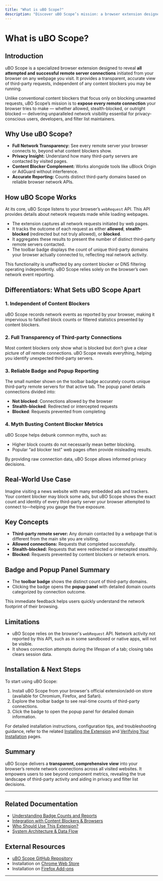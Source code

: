 ```yaml
---
title: "What is uBO Scope?"
description: "Discover uBO Scope’s mission: a browser extension designed to reveal all attempted and successful connections to remote servers on a webpage. Learn how it provides transparency about third-party requests and complements any content blocker, regardless of type."
---
```


# What is uBO Scope?

## Introduction

uBO Scope is a specialized browser extension designed to reveal **all attempted and successful remote server connections** initiated from your browser on any webpage you visit. It provides a transparent, accurate view of third-party requests, independent of any content blockers you may be running.

Unlike conventional content blockers that focus only on blocking unwanted requests, uBO Scope’s mission is to **expose every remote connection** your browser tries to make — whether allowed, stealth-blocked, or outright blocked — delivering unparalleled network visibility essential for privacy-conscious users, developers, and filter list maintainers.

## Why Use uBO Scope?

- **Full Network Transparency:** See every remote server your browser connects to, beyond what content blockers show.
- **Privacy Insight:** Understand how many third-party servers are contacted by visited pages.
- **Content Blocker Complement:** Works alongside tools like uBlock Origin or AdGuard without interference.
- **Accurate Reporting:** Counts distinct third-party domains based on reliable browser network APIs.

## How uBO Scope Works

At its core, uBO Scope listens to your browser’s `webRequest` API. This API provides details about network requests made while loading webpages.

- The extension captures all network requests initiated by web pages.
- It tracks the outcome of each request as either **allowed**, **stealth-blocked** (redirected but not truly allowed), or **blocked**.
- It aggregates these results to present the number of distinct third-party remote servers contacted.
- The toolbar badge displays the count of unique third-party domains your browser actually connected to, reflecting real network activity.

This functionality is unaffected by any content blocker or DNS filtering operating independently. uBO Scope relies solely on the browser’s own network event reporting.

## Differentiators: What Sets uBO Scope Apart

### 1. Independent of Content Blockers

uBO Scope records network events as reported by your browser, making it impervious to falsified block counts or filtered statistics presented by content blockers.

### 2. Full Transparency of Third-party Connections

Most content blockers only show what is blocked but don’t give a clear picture of *all* remote connections. uBO Scope reveals everything, helping you identify unexpected third-party servers.

### 3. Reliable Badge and Popup Reporting

The small number shown on the toolbar badge accurately counts unique third-party remote servers for that active tab. The popup panel details connections divided into:

- **Not blocked**: Connections allowed by the browser
- **Stealth-blocked**: Redirected or intercepted requests
- **Blocked**: Requests prevented from completing

### 4. Myth Busting Content Blocker Metrics

uBO Scope helps debunk common myths, such as:

- Higher block counts do not necessarily mean better blocking.
- Popular “ad blocker test” web pages often provide misleading results.

By providing raw connection data, uBO Scope allows informed privacy decisions.

## Real-World Use Case

Imagine visiting a news website with many embedded ads and trackers. Your content blocker may block some ads, but uBO Scope shows the exact count and identity of every third-party server your browser attempted to connect to—helping you gauge the true exposure.

## Key Concepts

- **Third-party remote server:** Any domain contacted by a webpage that is different from the main site you are visiting.
- **Allowed connections:** Requests that completed successfully.
- **Stealth-blocked:** Requests that were redirected or intercepted stealthily.
- **Blocked:** Requests prevented by content blockers or network errors.

## Badge and Popup Panel Summary

- The **toolbar badge** shows the distinct count of third-party domains.
- Clicking the badge opens the **popup panel** with detailed domain counts categorized by connection outcome.

This immediate feedback helps users quickly understand the network footprint of their browsing.

## Limitations

- uBO Scope relies on the browser's `webRequest` API. Network activity not reported by this API, such as in some sandboxed or native apps, will not be visible.
- It shows connection attempts during the lifespan of a tab; closing tabs clears session data.

## Installation & Next Steps

To start using uBO Scope:

1. Install uBO Scope from your browser's official extension/add-on store (available for Chromium, Firefox, and Safari).
2. Explore the toolbar badge to see real-time counts of third-party connections.
3. Click the badge to open the popup panel for detailed domain information.

For detailed installation instructions, configuration tips, and troubleshooting guidance, refer to the related [Installing the Extension](/getting-started/installation-setup/installing-the-extension) and [Verifying Your Installation](/getting-started/installation-setup/verifying-installation) pages.

## Summary

uBO Scope delivers a **transparent, comprehensive view** into your browser’s remote network connections across all visited websites. It empowers users to see beyond component metrics, revealing the true landscape of third-party activity and aiding in privacy and filter list decisions.

---

## Related Documentation

- [Understanding Badge Counts and Reports](/getting-started/introduction-overview/understanding-badge-and-reports)
- [Integration with Content Blockers & Browsers](/overview/integration-context/ecosystem-integration)
- [Who Should Use This Extension?](/getting-started/introduction-overview/who-should-use)
- [System Architecture & Data Flow](/overview/architecture-core-concepts/system-architecture)

## External Resources

- [uBO Scope GitHub Repository](https://github.com/gorhill/uBO-Scope)
- Installation on [Chrome Web Store](https://chrome.google.com/webstore/detail/ubo-scope/bbdpgcaljkaaigfcomhidmneffjjjfgp)
- Installation on [Firefox Add-ons](https://addons.mozilla.org/firefox/addon/ubo-scope/)

---